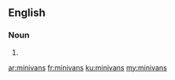 ==English==

===Noun===
{{head|en|noun plural form}}

# {{plural of|minivan|lang=en}}

[[ar:minivans]]
[[fr:minivans]]
[[ku:minivans]]
[[my:minivans]]